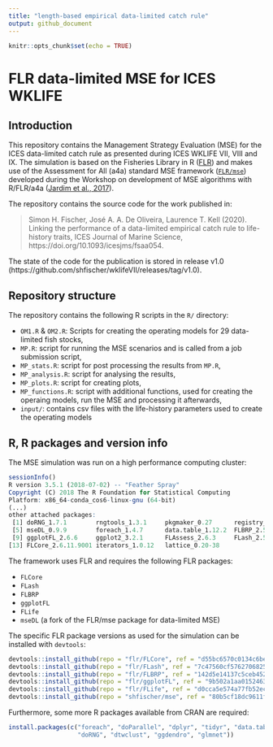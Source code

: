 ```yaml
---
title: "length-based empirical data-limited catch rule"
output: github_document
---
```


```r
knitr::opts_chunk$set(echo = TRUE)
```

# FLR data-limited MSE for ICES WKLIFE

## Introduction

This repository contains the Management Strategy Evaluation (MSE) for the ICES data-limited catch rule as presented during ICES WKLIFE VII, VIII and IX.
The simulation is based on the Fisheries Library in R ([FLR](http://www.flr-project.org/)) and makes use of the Assessment for All (a4a) standard MSE framework ([`FLR/mse`](github.com/FLR/mse)) developed during the Workshop on development of MSE algorithms with R/FLR/a4a ([Jardim et al., 2017](https://ec.europa.eu/jrc/en/publication/assessment-all-initiativea4a-workshop-development-mse-algorithms-rflra4a)).

The repository contains the source code for the work published in:

> Simon H. Fischer, José A. A. De Oliveira, Laurence T. Kell (2020). Linking the performance of a data-limited empirical catch rule to life-history traits, ICES Journal of Marine Science, https://doi.org/10.1093/icesjms/fsaa054.

The state of the code for the publication is stored in release v1.0 (https://github.com/shfischer/wklifeVII/releases/tag/v1.0).

## Repository structure

The repository contains the following R scripts in the `R/` directory:

* `OM1.R` & `OM2.R`: Scripts for creating the operating models for 29 data-limited fish stocks,
* `MP.R`: script for running the MSE scenarios and is called from a job submission script, 
* `MP_stats.R`: script for post processing the results from `MP.R`,
* `MP_analysis.R`: script for analysing the results,
* `MP_plots.R`: script for creating plots,
* `MP_functions.R`: script with additional functions, used for creating the operaing models, run the MSE and processing it afterwards,
* `input/`: contains csv files with the life-history parameters used to create the operating models

## R, R packages and version info

The MSE simulation was run on a high performance computing cluster:
```r
sessionInfo()
R version 3.5.1 (2018-07-02) -- "Feather Spray"
Copyright (C) 2018 The R Foundation for Statistical Computing
Platform: x86_64-conda_cos6-linux-gnu (64-bit)
(...)
other attached packages:
 [1] doRNG_1.7.1        rngtools_1.3.1     pkgmaker_0.27      registry_0.5
 [5] mseDL_0.9.9        foreach_1.4.7      data.table_1.12.2  FLBRP_2.5.3
 [9] ggplotFL_2.6.6     ggplot2_3.2.1      FLAssess_2.6.3     FLash_2.5.11
[13] FLCore_2.6.11.9001 iterators_1.0.12   lattice_0.20-38
```


The framework uses FLR and requires the following FLR packages:

* `FLCore`
* `FLash`
* `FLBRP`
* `ggplotFL`
* `FLife`
* `mseDL` (a fork of the FLR/mse package for data-limited MSE)

The specific FLR package versions as used for the simulation can be installed with `devtools`:
```r
devtools::install_github(repo = "flr/FLCore", ref = "d55bc6570c0134c6bea6c3fc44be20378691e042")
devtools::install_github(repo = "flr/FLash", ref = "7c47560cf57627068259404bb553f2b644682726")
devtools::install_github(repo = "flr/FLBRP", ref = "142d5e14137c5ceb4526afd6718c26269ad81e7c")
devtools::install_github(repo = "flr/ggplotFL", ref = "9b502a1aa01524637f4f269a3353a92c7d452db0")
devtools::install_github(repo = "flr/FLife", ref = "d0cca5e574a77fb52ec607a25c244969b9c8dd38")
devtools::install_github(repo = "shfischer/mse", ref = "80b5cf18dc9611f7307f599564ccdfbad433948d")
```

Furthermore, some more R packages available from CRAN are required:
```r
install.packages(c("foreach", "doParallel", "dplyr", "tidyr", "data.table",
                   "doRNG", "dtwclust", "ggdendro", "glmnet")) 
```

